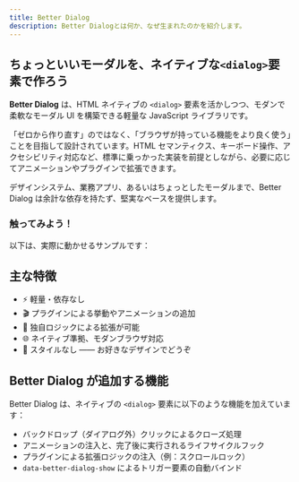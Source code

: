 ```yaml
---
title: Better Dialog
description: Better Dialogとは何か、なぜ生まれたのかを紹介します。
---
```



## ちょっといいモーダルを、ネイティブな`<dialog>`要素で作ろう

**Better Dialog** は、HTML ネイティブの `<dialog>` 要素を活かしつつ、モダンで柔軟なモーダル UI を構築できる軽量な JavaScript ライブラリです。

「ゼロから作り直す」のではなく、「ブラウザが持っている機能をより良く使う」ことを目指して設計されています。HTML セマンティクス、キーボード操作、アクセシビリティ対応など、標準に乗っかった実装を前提としながら、必要に応じてアニメーションやプラグインで拡張できます。

デザインシステム、業務アプリ、あるいはちょっとしたモーダルまで、Better Dialog は余計な依存を持たず、堅実なベースを提供します。

### 触ってみよう！

以下は、実際に動かせるサンプルです：

<Sample1 />

## 主な特徴

- ⚡ 軽量・依存なし
- 🎬 プラグインによる挙動やアニメーションの追加
- 🧩 独自ロジックによる拡張が可能
- 🌐 ネイティブ準拠、モダンブラウザ対応
- 🎨 スタイルなし —— お好きなデザインでどうぞ

## Better Dialog が追加する機能

Better Dialog は、ネイティブの `<dialog>` 要素に以下のような機能を加えています：

- バックドロップ（ダイアログ外）クリックによるクローズ処理
- アニメーションの注入と、完了後に実行されるライフサイクルフック
- プラグインによる拡張ロジックの注入（例：スクロールロック）
- `data-better-dialog-show` によるトリガー要素の自動バインド
